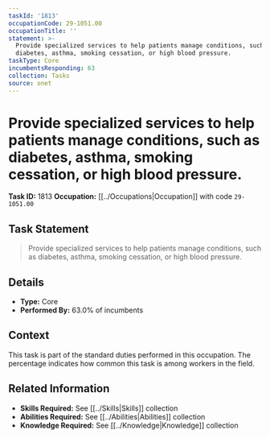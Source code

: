 ```yaml
---
taskId: '1813'
occupationCode: 29-1051.00
occupationTitle: ''
statement: >-
  Provide specialized services to help patients manage conditions, such as
  diabetes, asthma, smoking cessation, or high blood pressure.
taskType: Core
incumbentsResponding: 63
collection: Tasks
source: onet
---
```

# Provide specialized services to help patients manage conditions, such as diabetes, asthma, smoking cessation, or high blood pressure.

**Task ID:** 1813
**Occupation:** [[../Occupations|Occupation]] with code `29-1051.00`

## Task Statement

> Provide specialized services to help patients manage conditions, such as diabetes, asthma, smoking cessation, or high blood pressure.

## Details

- **Type:** Core
- **Performed By:** 63.0% of incumbents

## Context

This task is part of the standard duties performed in this occupation. The percentage indicates how common this task is among workers in the field.

## Related Information

- **Skills Required:** See [[../Skills|Skills]] collection
- **Abilities Required:** See [[../Abilities|Abilities]] collection
- **Knowledge Required:** See [[../Knowledge|Knowledge]] collection
